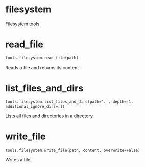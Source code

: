 # filesystem

Filesystem tools

# read_file { #ibis_birdbrain.tools.filesystem.read_file }

`tools.filesystem.read_file(path)`

Reads a file and returns its content.

# list_files_and_dirs { #ibis_birdbrain.tools.filesystem.list_files_and_dirs }

`tools.filesystem.list_files_and_dirs(path='.', depth=-1, additional_ignore_dirs=[])`

Lists all files and directories in a directory.

# write_file { #ibis_birdbrain.tools.filesystem.write_file }

`tools.filesystem.write_file(path, content, overwrite=False)`

Writes a file.